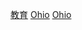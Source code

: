 {{Commons cat|Education in Ohio}}

[[Category:俄亥俄州|教育]]
[[Category:美國各州教育|Ohio]]
[[Category:美國中西部教育|Ohio]]